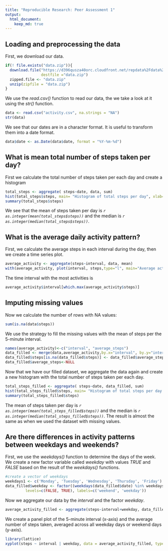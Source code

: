 ```yaml
---
title: "Reproducible Research: Peer Assessment 1"
output: 
  html_document:
    keep_md: true
---
```



## Loading and preprocessing the data
First, we download our data.
```r

if(! file.exists("data.zip")){
  download.file("https://d396qusza40orc.cloudfront.net/repdata%2Fdata%2Factivity.zip",
                destfile ="data.zip")
  zipped.file <- "data.zip"
  unzip(zipfile = "data.zip")
}
```

  
We use the *read.csv()* function to read our data, the we take a look at it using the *str()* function.

```r
data <- read.csv("activity.csv", na.strings = "NA")
str(data)
```
  
We see that our dates are in a character format. It is useful to transform them into a date format.
```r
data$date <- as.Date(data$date, format = "%Y-%m-%d")
```

## What is mean total number of steps taken per day?
First we calculate the total number of steps taken per each day and create a histogram
```r
total_steps <- aggregate( steps~date, data, sum)
hist(total_steps$steps, main= "Histogram of total steps per day", xlab="Total Steps")
summary(total_steps$steps)
```

We see that the mean of steps taken per day is *`r as.integer(mean(total_steps$steps))`* and the median is *`r as.integer(median(total_steps$steps))`*.  

  
## What is the average daily activity pattern?
First, we calculate the average steps in each interval during the day, then we create a time series plot.
```r
average_activity <- aggregate(steps~interval, data, mean)
with(average_activity, plot(interval, steps,type="l", main="Average activity per day"))
```  

The time interval with the most activities is

``` r
average_activity$interval[which.max(average_activity$steps)]
```

## Imputing missing values
Now we calculate the number of rows with NA values:
```r
sum(is.na(data$steps))
```

We use the strategy to fill the missing values with the mean of steps per the 5-minute interval.
```r
names(average_activity)<-c("interval", "average_steps")
data_filled <- merge(data,average_activity,by.x="interval", by.y="interval")
data_filled$steps[is.na(data_filled$steps)] <- data_filled$average_steps[is.na(data_filled$steps)]
data_filled$average_steps<-NULL
```
Now that we have our filled dataset, we aggregate the data again and create a new histogram with the total number of steps taken per each day.
```r
total_steps_filled <- aggregate( steps~date, data_filled, sum)
hist(total_steps_filled$steps, main= "Histogram of total steps per day ( filled data)", xlab="Total Steps")
summary(total_steps_filled$steps)
```
The mean of steps taken per day is *`r as.integer(mean(total_steps_filled$steps))`* and the median is *`r as.integer(median(total_steps_filled$steps))`*. The result is almost the same as when we used the dataset with missing values.


## Are there differences in activity patterns between weekdays and weekends?

First, we use the *weekdays()* function to determine the days of the week. We create a new factor variable called *weekday* with values *TRUE* and *FALSE* based on the result of the *weekdays()* functions.

```r
#create a vector of weekdays
weekdays1 <- c('Monday', 'Tuesday', 'Wednesday', 'Thursday', 'Friday')
data_filled$weekday <- factor((weekdays(data_filled$date) %in% weekdays1), 
         levels=c(FALSE, TRUE), labels=c('weekend', 'weekday')) 
```

Now we aggregate our data by the *interval* and the factor *weekday*.
```r
average_activity_filled <- aggregate(steps~interval+weekday, data_filled, mean)
```

We create a panel plot of the 5-minute interval (x-axis) and the average number of steps taken, averaged across all weekday days or weekend days (y-axis).

```r
library(lattice)
xyplot(steps ~ interval | weekday, data = average_activity_filled, type="l", layout = c(1, 2), xlab="Interval", ylab="Number of steps")
```